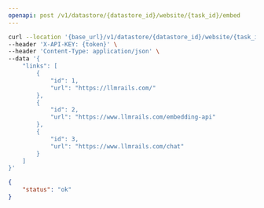 ```yaml
---
openapi: post /v1/datastore/{datastore_id}/website/{task_id}/embed
---
```



<RequestExample>

```bash Example Request
curl --location '{base_url}/v1/datastore/{datastore_id}/website/{task_id}/embed' \
--header 'X-API-KEY: {token}' \
--header 'Content-Type: application/json' \
--data '{
    "links": [
        {
            "id": 1,
            "url": "https://llmrails.com/"
        },
        {
            "id": 2,
            "url": "https://www.llmrails.com/embedding-api"
        },
        {
            "id": 3,
            "url": "https://www.llmrails.com/chat"
        }
    ]
}'
```

</RequestExample>


<ResponseExample>

```json Response
{
    "status": "ok"
}
```

</ResponseExample>

